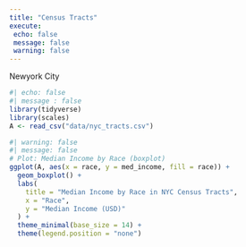 ```yaml
---
title: "Census Tracts"
execute:
 echo: false
 message: false
 warning: false
---
```


Newyork City

```r
#| echo: false
#| message : false
library(tidyverse)
library(scales)
A <- read_csv("data/nyc_tracts.csv")

```
```r
#| warning: false
#| message: false
# Plot: Median Income by Race (boxplot)
ggplot(A, aes(x = race, y = med_income, fill = race)) +
  geom_boxplot() +
  labs(
    title = "Median Income by Race in NYC Census Tracts",
    x = "Race",
    y = "Median Income (USD)"
  ) +
  theme_minimal(base_size = 14) +
  theme(legend.position = "none")
```
